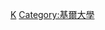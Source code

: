 {{Commonscat|Alumni of the University of Kiel}}

[[Category:德國大學校友|K]]
[[Category:基爾大學|Category:基爾大學]]